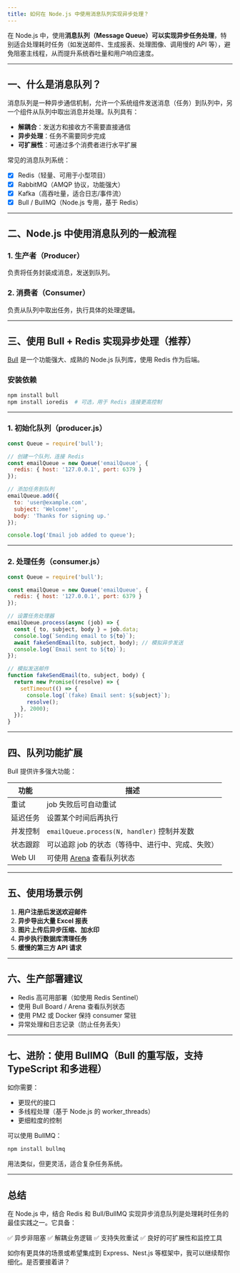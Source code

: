 ```yaml
---
title: 如何在 Node.js 中使用消息队列实现异步处理？
---
```


在 Node.js 中，使用**消息队列（Message Queue）**可以实现**异步任务处理**，特别适合处理耗时任务（如发送邮件、生成报表、处理图像、调用慢的 API 等），避免阻塞主线程，从而提升系统吞吐量和用户响应速度。

---

## 一、什么是消息队列？

消息队列是一种异步通信机制，允许一个系统组件发送消息（任务）到队列中，另一个组件从队列中取出消息并处理。队列具有：

* **解耦合**：发送方和接收方不需要直接通信
* **异步处理**：任务不需要同步完成
* **可扩展性**：可通过多个消费者进行水平扩展

常见的消息队列系统：

* [x] Redis（轻量、可用于小型项目）
* [x] RabbitMQ（AMQP 协议，功能强大）
* [x] Kafka（高吞吐量，适合日志/事件流）
* [x] Bull / BullMQ（Node.js 专用，基于 Redis）

---

## 二、Node.js 中使用消息队列的一般流程

### 1. 生产者（Producer）

负责将任务封装成消息，发送到队列。

### 2. 消费者（Consumer）

负责从队列中取出任务，执行具体的处理逻辑。

---

## 三、使用 Bull + Redis 实现异步处理（推荐）

[Bull](https://github.com/OptimalBits/bull) 是一个功能强大、成熟的 Node.js 队列库，使用 Redis 作为后端。

### 安装依赖

```bash
npm install bull
npm install ioredis  # 可选，用于 Redis 连接更高控制
```

---

### 1. 初始化队列（producer.js）

```js
const Queue = require('bull');

// 创建一个队列，连接 Redis
const emailQueue = new Queue('emailQueue', {
  redis: { host: '127.0.0.1', port: 6379 }
});

// 添加任务到队列
emailQueue.add({
  to: 'user@example.com',
  subject: 'Welcome!',
  body: 'Thanks for signing up.'
});

console.log('Email job added to queue');
```

---

### 2. 处理任务（consumer.js）

```js
const Queue = require('bull');

const emailQueue = new Queue('emailQueue', {
  redis: { host: '127.0.0.1', port: 6379 }
});

// 设置任务处理器
emailQueue.process(async (job) => {
  const { to, subject, body } = job.data;
  console.log(`Sending email to ${to}`);
  await fakeSendEmail(to, subject, body); // 模拟异步发送
  console.log(`Email sent to ${to}`);
});

// 模拟发送邮件
function fakeSendEmail(to, subject, body) {
  return new Promise((resolve) => {
    setTimeout(() => {
      console.log(`(fake) Email sent: ${subject}`);
      resolve();
    }, 2000);
  });
}
```

---

## 四、队列功能扩展

Bull 提供许多强大功能：

| 功能     | 描述                                                     |
| ------ | ------------------------------------------------------ |
| 重试     | job 失败后可自动重试                                           |
| 延迟任务   | 设置某个时间后再执行                                             |
| 并发控制   | `emailQueue.process(N, handler)` 控制并发数                 |
| 状态跟踪   | 可以追踪 job 的状态（等待中、进行中、完成、失败）                            |
| Web UI | 可使用 [Arena](https://github.com/bee-queue/arena) 查看队列状态 |

---

## 五、使用场景示例

1. **用户注册后发送欢迎邮件**
2. **异步导出大量 Excel 报表**
3. **图片上传后异步压缩、加水印**
4. **异步执行数据库清理任务**
5. **缓慢的第三方 API 请求**

---

## 六、生产部署建议

* Redis 高可用部署（如使用 Redis Sentinel）
* 使用 Bull Board / Arena 查看队列状态
* 使用 PM2 或 Docker 保持 consumer 常驻
* 异常处理和日志记录（防止任务丢失）

---

## 七、进阶：使用 BullMQ（Bull 的重写版，支持 TypeScript 和多进程）

如你需要：

* 更现代的接口
* 多线程处理（基于 Node.js 的 worker\_threads）
* 更细粒度的控制

可以使用 BullMQ：

```bash
npm install bullmq
```

用法类似，但更灵活，适合复杂任务系统。

---

## 总结

在 Node.js 中，结合 Redis 和 Bull/BullMQ 实现异步消息队列是处理耗时任务的最佳实践之一。它具备：

✅ 异步非阻塞
✅ 解耦业务逻辑
✅ 支持失败重试
✅ 良好的可扩展性和监控工具

如你有更具体的场景或希望集成到 Express、Nest.js 等框架中，我可以继续帮你细化。是否要接着讲？

